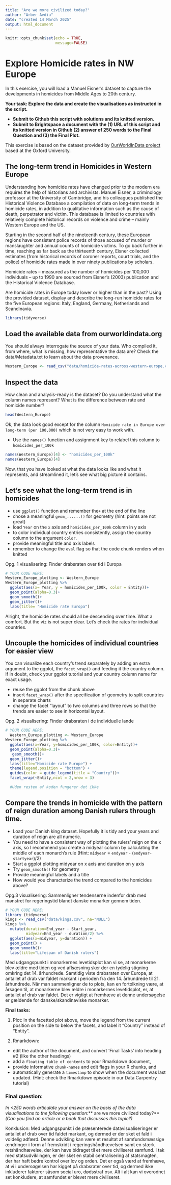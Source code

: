 ```yaml
---
title: "Are we more civilized today?"
author: "Arber Avdiu"
date: "created 14 March 2025"
output: html_document
---
```


```r
knitr::opts_chunk$set(echo = TRUE,
                      message=FALSE)
```
#  Explore Homicide rates in NW Europe
In this exercise, you will load a Manuel Eisner's dataset to capture the developments in homicides from Middle Ages to 20th century. 

**Your task: Explore the data and create the visualisations as instructed in the script.** 

- **Submit to Github this script with solutions and its knitted version.**  
- **Submit to Brightspace a document with the (1) URL of this script and its knitted version in Github (2) answer of 250 words to the Final Question and (3) the Final Plot.**



This exercise is based on the dataset provided by [OurWorldInData project](https://ourworldindata.org/homicides) based at the Oxford University.

## The long-term trend in Homicides in Western Europe

Understanding how homicide rates have changed prior to the modern era requires the help of historians and archivists. Manuel Eisner, a criminology professor at the University of Cambridge, and his colleagues published the Historical Violence Database \href{https://cjrc.osu.edu/research/interdisciplinary/hvd}: a compilation of data on long-term trends in homicide rates, in addition to qualitative information such as the cause of death, perpetrator and victim. This database is limited to countries with relatively complete historical records on violence and crime – mainly Western Europe and the US.

Starting in the second half of the nineteenth century, these European regions have consistent police records of those accused of murder or manslaughter and annual counts of homicide victims. To go back further in time, reaching as far back as the thirteenth century, Eisner collected estimates (from historical records of coroner reports, court trials, and the police) of homicide rates made in over ninety publications by scholars.

Homicide rates – measured as the number of homicides per 100,000 individuals – up to 1990 are sourced from Eisner’s (2003) publication and the Historical Violence Database. 

Are homicide rates in Europe today lower or higher than in the past? Using the provided dataset, display and describe the long-run homicide rates for the five European regions: Italy, England, Germany, Netherlands and Scandinavia.

```r
library(tidyverse)
```

## Load the available data from ourworldindata.org

You should always interrogate the source of your data. Who compiled it, from where, what is missing, how representative the data are? Check the data/Metadata.txt to learn about the data provenance.

```r
Western_Europe <- read_csv("data/homicide-rates-across-western-europe.csv")
```

## Inspect the data

How clean and analysis-ready is the dataset? Do you understand what the column names represent? What is the difference between rate and homicide number?

```r
head(Western_Europe)
```

Ok, the data look good except for the column `Homicide rate in Europe over long-term (per 100,000)` which is not very easy to work with.

- Use the `names()` function and assignment key to relabel this column to `homicides_per_100k` 

```r
names(Western_Europe)[4] <- "homicides_per_100k"
names(Western_Europe)[4]
```

Now, that you have looked at what the data looks like and what it represents, and streamlined it, let's see what big picture it contains.

## Let's see what the long-term trend is in homicides

- use `ggplot()` function and remember the`+` at the end of the line
- chose a meaningful `geom_......()`  for geometry (hint: points are not great)
- load `Year` on the `x` axis and `homicides_per_100k` column in y axis
- to color individual country entries consistently, assign the country column to the argument `color`.
- provide meaningful title and axis labels
- remember to change the `eval` flag so that the code chunk renders when knitted 

Opg. 1 visualisering: Finder drabsraten over tid i Europa
```r
# YOUR CODE HERE:
Western_Europe_plotting <- Western_Europe
Western_Europe_plotting %>%
  ggplot(aes(x= Year, y = homicides_per_100k, color = Entity))+
  geom_point(alpha=0.3)+
  geom_smooth()+
  geom_jitter()+
  labs(title= "Homicide rate Europa")
```
Alright, the homicide rates should all be descending over time. What a comfort. But the viz is not super clear. Let's check the rates for individual countries.

## Uncouple the homicides of individual countries for easier view

You can visualize each country's trend separately by adding an extra argument to the ggplot, the `facet_wrap()` and feeding it the country column. If in doubt, check your ggplot tutorial and your country column name for exact usage.

- reuse the ggplot from the chunk above
- insert `facet_wrap()` after the specification of geometry to split countries in separate charts
- change the facet "layout" to two columns and three rows so that the trends are easier to see in horizontal layout. 

Opg. 2 visualisering: Finder drabsraten i de individuelle lande
```r
# YOUR CODE HERE:
  Western_Europe_plotting <- Western_Europe
Western_Europe_plotting %>% 
  ggplot(aes(x=Year, y=homicides_per_100k, color=Entity))+
  geom_point(alpha=0.3)+
   geom_smooth()+
  geom_jitter()+ 
  labs(title="Homicide rate Europe") +
  theme(legend.position = "bottom") +
  guides(color = guide_legend(title = "Country"))+
  facet_wrap(~Entity,ncol = 2,nrow = 3)

  #Uden resten af koden fungerer det ikke

```

## Compare the trends in homicide with the pattern of reign duration among Danish rulers through time.

- Load your Danish king dataset. Hopefully it is tidy and your years and duration of reign are all numeric.
- You need to have a consistent way of plotting the rulers' reign on the x axis, so I recommend you create a midyear column by calculating the middle of each monarch's rule (Hint: `midyear` = `endyear` - (`endyear`-`startyear`)/2)
- Start a ggplot plotting midyear on x axis and duration on y axis
- Try `geom_smooth()` for geometry 
- Provide meaningful labels and a title
- How would you characterize the trend compared to the homicides above?

Opg.3 visualisering: Sammenligner tendenserne indenfor drab med mønstret for regeringstid blandt danske monarker gennem tiden.
```r
# YOUR CODE HERE:
library (tidyverse)
kings <- read_csv("data/kings.csv", na="NULL")
kings %>% 
  mutate(duration=End_year - Start_year,
         midyear=End_year - duration/2) %>% 
  ggplot(aes(x=midyear, y=duration)) +
  geom_point() +
  geom_smooth()+
  labs(title="Lifespan of Danish rulers")
```

Med udgangspunkt i monarkernes levetidsplot kan vi se, at monarkerne blev ældre med tiden og ved aflsæsning sker der en tydelig stigning omkring det 14. århundrede. Samtidig viste drabsraten over Europa, at antallet af drab var faldet markant i perioden fra den 14. århundrede til 21. århundrede. Når man sammenligner de to plots, kan en fortolkning være, at årsagen til, at monarkerne blev ældre i monarkernes levetidsplot, er, at antallet af drab var faldet. Det er vigtigt at fremhæve at denne undersøgelse er gældende for danske/skandinaviske monarker. 


**Final tasks:**

1) Plot: In the facetted plot above, move the legend from the current position on the side to below the facets, and label it "Country" instead of "Entity".

2) Rmarkdown: 

  - edit the author of the document, and convert 'Final Tasks' into heading #2 (like the other headings) 
  - add a `floating table of contents` to your Rmarkdown document, 
  - provide informative `chunk-names` and edit flags in your R chunks, and
  - automatically generate a `timestamp` to show when the document was last updated. (Hint: check the Rmarkdown episode in our Data Carpentry tutorial)

###  Final question: 

*In <250 words articulate your answer on the basis of the data visualisations to the following question*:** are we more civilized today?** *(Can you find an article or a book that discusses this topic?)*

Konklusion:
Med udgangspunkt i de præsenterede datavisualiseringer er antallet af drab over tid faldet markant, og dermed er der sket et fald i voldelig adfærd. Denne udvikling kan være et resultat af samfundsmæssige ændringer i form af fremskridt i regeringshåndhævelsen samt en stærk retshåndhævelse, der kan have bidraget til et mere civiliseret samfund. I tak med statsudviklingen, er der sket en stabil centralisering af statsmagten, der har haft bedre kontrol over lov og orden. Det er også værd at fremhæve, at vi i undersøgelsen har kigget på drabsrater over tid, og dermed ikke inkluderer faktorer såsom social uro, dødsstraf osv. Alt i alt kan vi overodnet set konkludere, at samfundet er blevet mere civiliseret. 

